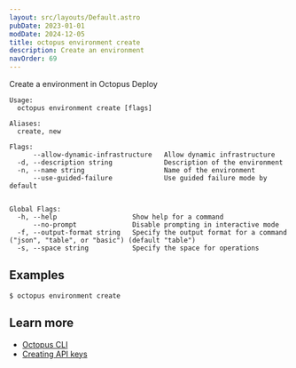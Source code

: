 ```yaml
---
layout: src/layouts/Default.astro
pubDate: 2023-01-01
modDate: 2024-12-05
title: octopus environment create
description: Create an environment
navOrder: 69
---
```


Create a environment in Octopus Deploy

```
Usage:
  octopus environment create [flags]

Aliases:
  create, new

Flags:
      --allow-dynamic-infrastructure   Allow dynamic infrastructure
  -d, --description string             Description of the environment
  -n, --name string                    Name of the environment
      --use-guided-failure             Use guided failure mode by default


Global Flags:
  -h, --help                   Show help for a command
      --no-prompt              Disable prompting in interactive mode
  -f, --output-format string   Specify the output format for a command ("json", "table", or "basic") (default "table")
  -s, --space string           Specify the space for operations

```

## Examples

<SamplesInstance />

```
$ octopus environment create

```

## Learn more

- [Octopus CLI](/docs/octopus-rest-api/cli)
- [Creating API keys](/docs/octopus-rest-api/how-to-create-an-api-key)